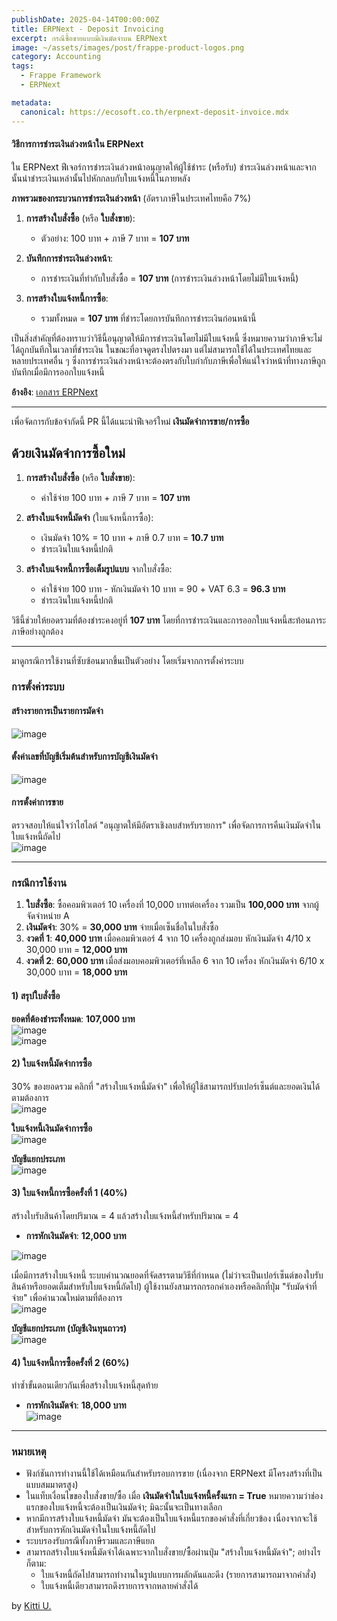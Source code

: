 ```yaml
---
publishDate: 2025-04-14T00:00:00Z
title: ERPNext - Deposit Invoicing 
excerpt: กรณีซื้อขายแบบมีเงินมัดจำบน ERPNext
image: ~/assets/images/post/frappe-product-logos.png
category: Accounting
tags:
  - Frappe Framework
  - ERPNext

metadata:
  canonical: https://ecosoft.co.th/erpnext-deposit-invoice.mdx
---
```


#### วิธีการการชำระเงินล่วงหน้าใน ERPNext

ใน ERPNext ฟีเจอร์การชำระเงินล่วงหน้าอนุญาตให้ผู้ใช้ชำระ (หรือรับ) ชำระเงินล่วงหน้าและจากนั้นนำชำระเงินเหล่านั้นไปหักกลบกับใบแจ้งหนี้ในภายหลัง

**ภาพรวมของกระบวนการชำระเงินล่วงหน้า**
(อัตราภาษีในประเทศไทยคือ 7%)

1. **การสร้างใบสั่งซื้อ** (หรือ **ใบสั่งขาย**):  
   - ตัวอย่าง: 100 บาท + ภาษี 7 บาท = **107 บาท**
   
2. **บันทึกการชำระเงินล่วงหน้า**:  
   - การชำระเงินที่ทำกับใบสั่งซื้อ = **107 บาท** (การชำระเงินล่วงหน้าโดยไม่มีใบแจ้งหนี้)
   
3. **การสร้างใบแจ้งหนี้การซื้อ**:  
   - รวมทั้งหมด = **107 บาท** ที่ชำระโดยการบันทึกการชำระเงินก่อนหน้านี้

เป็นสิ่งสำคัญที่ต้องทราบว่าวิธีนี้อนุญาตให้มีการชำระเงินโดยไม่มีใบแจ้งหนี้ ซึ่งหมายความว่าภาษีจะไม่ได้ถูกบันทึกในเวลาที่ชำระเงิน ในขณะที่อาจดูตรงไปตรงมา แต่ไม่สามารถใช้ได้ในประเทศไทยและหลายประเทศอื่น ๆ ซึ่งการชำระเงินล่วงหน้าจะต้องตรงกับใบกำกับภาษีเพื่อให้แน่ใจว่าหน้าที่ทางภาษีถูกบันทึกเมื่อมีการออกใบแจ้งหนี้

**อ้างอิง**: [เอกสาร ERPNext](https://docs.frappe.io/erpnext/user/manual/en/advance-payment-entry)

---

เพื่อจัดการกับข้อจำกัดนี้ PR นี้ได้แนะนำฟีเจอร์ใหม่ **เงินมัดจำการขาย/การซื้อ**

## ด้วยเงินมัดจำการซื้อใหม่
1. **การสร้างใบสั่งซื้อ** (หรือ **ใบสั่งขาย**):  
   - ค่าใช้จ่าย 100 บาท + ภาษี 7 บาท = **107 บาท**
   
2. **สร้างใบแจ้งหนี้มัดจำ** (ใบแจ้งหนี้การซื้อ):  
   - เงินมัดจำ 10% = 10 บาท + ภาษี 0.7 บาท = **10.7 บาท**
   - ชำระเงินใบแจ้งหนี้ปกติ
   
3. **สร้างใบแจ้งหนี้การซื้อเต็มรูปแบบ** จากใบสั่งซื้อ:  
   - ค่าใช้จ่าย 100 บาท - หักเงินมัดจำ 10 บาท = 90 + VAT 6.3 = **96.3 บาท**
   - ชำระเงินใบแจ้งหนี้ปกติ

วิธีนี้ช่วยให้ยอดรวมที่ต้องชำระคงอยู่ที่ **107 บาท** โดยที่การชำระเงินและการออกใบแจ้งหนี้สะท้อนภาระภาษีอย่างถูกต้อง

---

มาดูกรณีการใช้งานที่ซับซ้อนมากขึ้นเป็นตัวอย่าง โดยเริ่มจากการตั้งค่าระบบ

### การตั้งค่าระบบ

#### สร้างรายการเป็นรายการมัดจำ
![image](https://github.com/user-attachments/assets/4c3663aa-80ae-4903-b2c7-1608cffab1d2)

#### ตั้งค่าเลขที่บัญชีเริ่มต้นสำหรับการบัญชีเงินมัดจำ
![image](https://github.com/user-attachments/assets/e3416189-2713-409f-9774-26ce88738b45)

#### การตั้งค่าการขาย
ตรวจสอบให้แน่ใจว่าไฮไลต์ "อนุญาตให้มีอัตราเชิงลบสำหรับรายการ" เพื่อจัดการการคืนเงินมัดจำในใบแจ้งหนี้ถัดไป  
![image](https://github.com/user-attachments/assets/da365833-39b4-4bab-a92e-228fbba7d981)

---

### กรณีการใช้งาน
1. **ใบสั่งซื้อ**: ซื้อคอมพิวเตอร์ 10 เครื่องที่ 10,000 บาทต่อเครื่อง รวมเป็น **100,000 บาท** จากผู้จัดจำหน่าย A
2. **เงินมัดจำ**: 30% = **30,000 บาท** จ่ายเมื่อเซ็นชื่อในใบสั่งซื้อ
3. **งวดที่ 1**: **40,000 บาท** เมื่อคอมพิวเตอร์ 4 จาก 10 เครื่องถูกส่งมอบ หักเงินมัดจำ 4/10 x 30,000 บาท = **12,000 บาท**  
4. **งวดที่ 2**: **60,000 บาท** เมื่อส่งมอบคอมพิวเตอร์ที่เหลือ 6 จาก 10 เครื่อง หักเงินมัดจำ 6/10 x 30,000 บาท = **18,000 บาท**  

#### 1) สรุปใบสั่งซื้อ
**ยอดที่ต้องชำระทั้งหมด**: **107,000 บาท**  
![image](https://github.com/user-attachments/assets/04be45c2-2eea-402e-9935-706b08b7b425)  
![image](https://github.com/user-attachments/assets/23f5aee0-f23c-412a-8da6-b9a55184880d)

#### 2) ใบแจ้งหนี้มัดจำการซื้อ
30% ของยอดรวม คลิกที่ "สร้างใบแจ้งหนี้มัดจำ" เพื่อให้ผู้ใช้สามารถปรับเปอร์เซ็นต์และยอดเงินได้ตามต้องการ  
![image](https://github.com/user-attachments/assets/890bb75a-65a1-4a88-84d5-d22ecc4ea0fd)

**ใบแจ้งหนี้เงินมัดจำการซื้อ**  
![image](https://github.com/user-attachments/assets/246dbf8d-04ff-41b1-b1b9-d045855220f4)

**บัญชีแยกประเภท**  
![image](https://github.com/user-attachments/assets/9c38bf45-a9dd-4e87-b23a-9515a8f29427)

#### 3) ใบแจ้งหนี้การซื้อครั้งที่ 1 (40%)
สร้างใบรับสินค้าโดยปริมาณ = 4 แล้วสร้างใบแจ้งหนี้สำหรับปริมาณ = 4  
- **การหักเงินมัดจำ**: **12,000 บาท**  

![image](https://github.com/user-attachments/assets/de6bad96-c597-48af-9164-c1e46d55a7c0)

เมื่อมีการสร้างใบแจ้งหนี้ ระบบคำนวณยอดที่จัดสรรตามวิธีที่กำหนด (ไม่ว่าจะเป็นเปอร์เซ็นต์ของใบรับสินค้าหรือยอดเต็มสำหรับใบแจ้งหนี้ถัดไป) ผู้ใช้งานยังสามารถกรอกค่าเองหรือคลิกที่ปุ่ม "รับมัดจำที่จ่าย" เพื่อคำนวณใหม่ตามที่ต้องการ  
![image](https://github.com/user-attachments/assets/70f6f881-0f84-4041-81fd-abc1ce0dd32f)

**บัญชีแยกประเภท (บัญชีเงินทุนถาวร)**  
![image](https://github.com/user-attachments/assets/01ac1cf4-b6f4-4ea5-8909-cdbf6b7cc137)

#### 4) ใบแจ้งหนี้การซื้อครั้งที่ 2 (60%)
ทำซ้ำขั้นตอนเดียวกันเพื่อสร้างใบแจ้งหนี้สุดท้าย  
- **การหักเงินมัดจำ**: **18,000 บาท**  
![image](https://github.com/user-attachments/assets/65e76ffa-52ff-4e1c-acd5-7ef67e9eb7c1)

---

### หมายเหตุ
- ฟังก์ชันการทำงานนี้ใช้ได้เหมือนกันสำหรับรอบการขาย (เนื่องจาก ERPNext มีโครงสร้างที่เป็นแบบสมมาตรสูง)
- ในแท็บเงื่อนไขของใบสั่งขาย/ซื้อ เมื่อ **เงินมัดจำในใบแจ้งหนี้ครั้งแรก = True** หมายความว่าช่องแรกของใบแจ้งหนี้จะต้องเป็นเงินมัดจำ; มิฉะนั้นจะเป็นทางเลือก
- หากมีการสร้างใบแจ้งหนี้มัดจำ มันจะต้องเป็นใบแจ้งหนี้แรกของคำสั่งที่เกี่ยวข้อง เนื่องจากจะใช้สำหรับการหักเงินมัดจำในใบแจ้งหนี้ถัดไป
- ระบบรองรับกรณีทั้งภาษีรวมและภาษีแยก
- สามารถสร้างใบแจ้งหนี้มัดจำได้เฉพาะจากใบสั่งขาย/ซื้อผ่านปุ่ม "สร้างใบแจ้งหนี้มัดจำ"; อย่างไรก็ตาม:
  - ใบแจ้งหนี้ถัดไปสามารถทำงานในรูปแบบการผลักดันและดึง (รายการสามารถมาจากคำสั่ง)
  - ใบแจ้งหนี้เดียวสามารถดึงรายการจากหลายคำสั่งได้

by <a href="https://x.com/@kittiup">Kitti U.</a>
